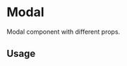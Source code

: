 
<Meta of={FormExampleStory} title="FormExample" />

# Modal

Modal component with different props.

<Canvas of={FormExampleStory.FormExampleLogin} />

## Usage

```ts
import * as React from 'react'

import Grid from '@/components/ui/Grid';
import Button from '@/components/button/Button';
import Checkbox from '@/components/form/CheckboxField/CheckboxField';
import InputTextField from '@/components/form/InputTextField/InputTextField';
import PasswordField from '@/components/form/InputTextField/PasswordField';
import CustomSelect from '@/components/form/SelectField/CustomSelect';
import Grid from '@/components/ui/Grid';


constLoginForm = () => {
 interface Values {
        name: string;
        email: string;
        password: string;
        confirmPassword: string;
        country: string,
        work: string,
        termsAndConditions: boolean
      }
    const initialState={
        name: '',
        email: '',
        password: '',
        confirmPassword: '',
        country: '',
        work: '',
        termsAndConditions: false,
    }

    const countryOptions = [
        {label:'Italy', value: 'IT'},
        {label:'France', value: 'FR'},
        {label:'Spain', value: 'SP'},
        {label:'Germany', value: 'DE'},
      ]

      const options = [
        { value: "Developer", label: "dev" },
        { value: "Painter", label: "painter" },
        { value: "vanilla", label: "Vanilla" },
      ];

      const SignupSchema = Yup.object().shape({
        name: Yup.string()
        .min(2, 'Too Short!')
        .max(50, 'Too Long!')
        .required('Required'),
        email: Yup.string()
        .matches(/^(([^<>()\\[\]\\.,;:\s@"]+(\.[^<>()\\[\]\\.,;:\s@"]+)*)|(".+"))@((\[[0-9]{1,3}\.[0-9]{1,3}\.[0-9]{1,3}\.[0-9]{1,3}])|(([a-zA-Z\-0-9]+\.)+[a-zA-Z]{2,}))$/, 'Invalid email format')
        .required('Required'),
        work:  Yup.object().nullable().required('work is required'),
        country:  Yup.array().required('work is required'),
        password: Yup.string()
        .required('Please Enter your password')
        .min(8, 'Password must be 8 characters long')
        .matches(/[0-9]/, 'Password requires a number')
        .matches(/[a-z]/, 'Password requires a lowercase letter')
        .matches(/[A-Z]/, 'Password requires an uppercase letter')
        .matches(/[^\w]/, 'Password requires a symbol'),
        confirmPassword: Yup.string()
        .oneOf([Yup.ref('password'), undefined], 'Must match "password" field value')
        .required('Please Enter your password'),
        termsAndConditions: Yup.bool()
        .oneOf([true], 'You need to accept the terms and conditions'),
    });


  return (
     <React.Fragment>
        <Grid direction='column' classNames='m-auto items-center justify-center dark:bg-slate-600'>

             <Formik
                initialValues={initialState}
                validationSchema={SignupSchema}
                onSubmit={(
                    values: Values, 
                    { setSubmitting, resetForm }: FormikHelpers<Values>
                  ) => {
                    setTimeout(() => {
                      alert(JSON.stringify(values, null, 2));
                      setSubmitting(false);
                      resetForm();
                    }, 500);
                  }}
            >
                 {({ isSubmitting, isValid, resetForm }) => (
                  
                <Form>
                    <Grid direction='column'>
                        <Grid direction='row'>
                            <InputTextField
                                model='name'
                                label="Name"
                            />
                            <InputTextField
                                model='email'
                                label="E-mail"
                            />
                        </Grid>
                        <Grid direction='row'>
                            <PasswordField
                                model='password'
                                label="Password"
                            />
                            <PasswordField
                                model='confirmPassword'
                                label="Confirm Password"
                            />
                        </Grid>
                        <Grid direction='row'>
                            <CustomSelect
                                label='work'
                                name="work"
                                isMulti={false}
                                options={options}
                            />
                             <CustomSelect
                                label='country'
                                name="country"
                                isMulti={true}
                                options={countryOptions}
                            />
                        </Grid>
                        <Grid direction='row'>
                            <Checkbox 
                                model='termsAndConditions'
                                label='Terms and conditions'
                                disabled={false}
                                value={false}
                                tooltipText='ciao'
                            />
                        </Grid>
                    </Grid>
                 
                    <Grid direction="row" classNames='justify-center'>
                        <Button
                            onBtnClick={() => {}}
                            btnStyle='primary'
                            type="submit"
                            label='CONFIRM'
                            icon="ri-mail-send-line"
                            disabled={isSubmitting || !isValid}
                            isLoading={isSubmitting}
                        />
                        <Button
                            onBtnClick={() => resetForm()}
                            btnStyle='secondary'
                            type="button"
                            label='RESET'
                        />
                    </Grid>
                </Form>
                )}

            </Formik>
        </Grid>
    </React.Fragment>
  );
};

export default LoginForm;
```